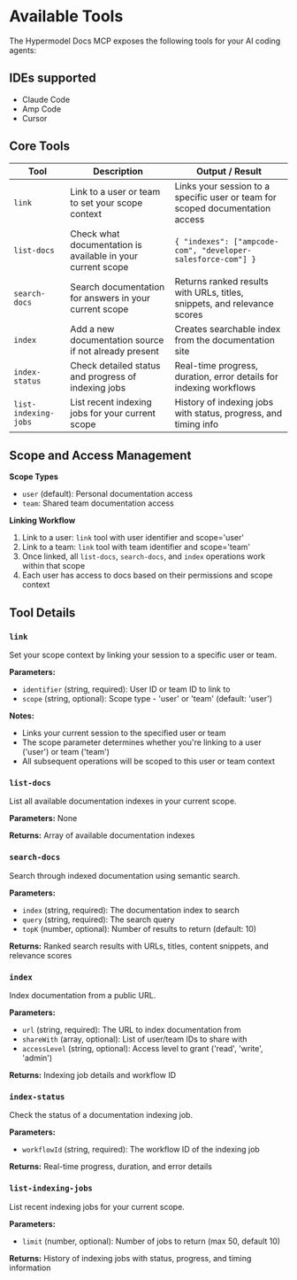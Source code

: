 # Available Tools

The Hypermodel Docs MCP exposes the following tools for your AI coding agents:

## IDEs supported

- Claude Code
- Amp Code
- Cursor

## Core Tools

| Tool               | Description                                                      | Output / Result                                                      |
|--------------------|------------------------------------------------------------------|----------------------------------------------------------------------|
| `link`             | Link to a user or team to set your scope context                | Links your session to a specific user or team for scoped documentation access   |
| `list-docs`        | Check what documentation is available in your current scope     | `{ "indexes": ["ampcode-com", "developer-salesforce-com"] }`         |
| `search-docs`      | Search documentation for answers in your current scope          | Returns ranked results with URLs, titles, snippets, and relevance scores |
| `index`            | Add a new documentation source if not already present            | Creates searchable index from the documentation site                  |
| `index-status`     | Check detailed status and progress of indexing jobs             | Real-time progress, duration, error details for indexing workflows   |
| `list-indexing-jobs` | List recent indexing jobs for your current scope              | History of indexing jobs with status, progress, and timing info      |

## Scope and Access Management

**Scope Types**
- `user` (default): Personal documentation access
- `team`: Shared team documentation access

**Linking Workflow**
1. Link to a user: `link` tool with user identifier and scope='user'
2. Link to a team: `link` tool with team identifier and scope='team' 
3. Once linked, all `list-docs`, `search-docs`, and `index` operations work within that scope
4. Each user has access to docs based on their permissions and scope context

## Tool Details

### `link`
Set your scope context by linking your session to a specific user or team.

**Parameters:**
- `identifier` (string, required): User ID or team ID to link to
- `scope` (string, optional): Scope type - 'user' or 'team' (default: 'user')

**Notes:**
- Links your current session to the specified user or team
- The scope parameter determines whether you're linking to a user ('user') or team ('team')
- All subsequent operations will be scoped to this user or team context

### `list-docs`
List all available documentation indexes in your current scope.

**Parameters:** None

**Returns:** Array of available documentation indexes

### `search-docs`
Search through indexed documentation using semantic search.

**Parameters:**
- `index` (string, required): The documentation index to search
- `query` (string, required): The search query  
- `topK` (number, optional): Number of results to return (default: 10)

**Returns:** Ranked search results with URLs, titles, content snippets, and relevance scores

### `index`
Index documentation from a public URL.

**Parameters:**
- `url` (string, required): The URL to index documentation from
- `shareWith` (array, optional): List of user/team IDs to share with
- `accessLevel` (string, optional): Access level to grant ('read', 'write', 'admin')

**Returns:** Indexing job details and workflow ID

### `index-status`
Check the status of a documentation indexing job.

**Parameters:**
- `workflowId` (string, required): The workflow ID of the indexing job

**Returns:** Real-time progress, duration, and error details

### `list-indexing-jobs`
List recent indexing jobs for your current scope.

**Parameters:**
- `limit` (number, optional): Number of jobs to return (max 50, default 10)

**Returns:** History of indexing jobs with status, progress, and timing information